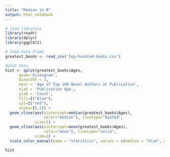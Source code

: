 ```yaml
---
title: "Median in R"
output: html_notebook
---
```

```r
# load libraries
library(readr)
library(dplyr)
library(ggplot2)

# load data frame
greatest_books <- read_csv('top-hundred-books.csv')

#plot data
hist <- qplot(greatest_books$Ages,
      geom='histogram',
      binwidth = 3,  
      main = 'Age of Top 100 Novel Authors at Publication', 
      xlab = 'Publication Age',
      ylab = 'Count',
      fill=I("blue"), 
      col=I("red"), 
      alpha=I(.2)) +
  geom_vline(aes(xintercept=median(greatest_books$Ages),
                 color="median"), linetype="dashed",
             size=1) +
  geom_vline(aes(xintercept=mean(greatest_books$Ages),
                 color="mean"), linetype="solid",
             size=1) +
  scale_color_manual(name = "statistics", values = c(median = "blue", mean = "red"))

hist
```